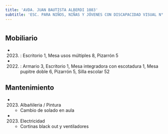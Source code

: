 ```yaml
---
title: 'AVDA. JUAN BAUTISTA ALBERDI 1083'
subtitle: 'ESC. PARA NIÑOS, NIÑAS Y JÓVENES CON DISCAPACIDAD VISUAL N° 35 JOSÉ MANUEL ESTRADA'
---
```


#


## Mobiliario

*  (2023) : Escritorio 1, Mesa usos múltiples 8, Pizarrón 5 

*  (2022) : Armario 3, Escritorio 1, Mesa integradora con escotadura 1, Mesa pupitre doble 6, Pizarrón 5, Silla escolar 52 





## Mantenimiento

*  (2023) Albañileria / Pintura 
    + Cambio de solado en aula

*  (2023) Electricidad 
    + Cortinas black out y ventiladores



